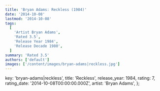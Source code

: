 ```yaml
---
title: 'Bryan Adams: Reckless (1984)'
date: '2014-10-08'
lastmod: '2014-10-08'
tags:
  [
    'Artist Bryan Adams',
    'Rated 3.5',
    'Release Year 1984',
    'Release Decade 1980',
  ]
summary: 'Rated 3.5'
authors: ['default']
images: ['/content/images/bryan-adams|reckless.jpg']
---
```


  key: 'bryan-adams|reckless',
  title: 'Reckless',
  release_year: 1984,
  rating: 7,
  rating_date: '2014-10-08T00:00:00.000Z',
  artist: 'Bryan Adams',
};

<MusicRating data={data} />
